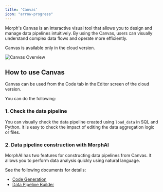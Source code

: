 ```yaml
---
title: 'Canvas'
icon: "arrow-progress"
---
```


Morph's Canvas is an interactive visual tool that allows you to design and manage data pipelines intuitively.
By using the Canvas, users can visually understand complex data flows and operate more efficiently.

<Info>
Canvas is available only in the cloud version.
</Info>

<img
  src="/assets/images/docs/canvas-overview.png"
  alt="Canvas Overview"
/>

## How to use Canvas

Canvas can be used from the Code tab in the Editor screen of the cloud version.

You can do the following:

### 1. Check the data pipeline

You can visually check the data pipeline created using `load_data` in SQL and Python.
It is easy to check the impact of editing the data aggregation logic or files.

### 2. Data pipeline construction with MorphAI

MorphAI has two features for constructing data pipelines from Canvas.
It allows you to perform data analysis quickly using natural language.

See the following documents for details:

- [Code Generation](/docs/en/advanced/morph-ai/code-generation)
- [Data Pipeline Builder](/docs/en/advanced/morph-ai/data-pipeline-builder)

